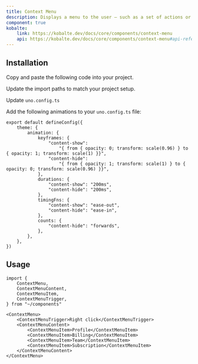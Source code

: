 ```yaml
---
title: Context Menu
description: Displays a menu to the user — such as a set of actions or functions — triggered by a button.
component: true
kobalte:
    link: https://kobalte.dev/docs/core/components/context-menu
    api: https://kobalte.dev/docs/core/components/context-menu#api-reference
---
```



<ComponentExample src="/src/components/examples/context-menu/demo.tsx">
    <ContextMenuDemo />
</ComponentExample>

## Installation

<Steps>

<Step>Copy and paste the following code into your project.</Step>

<ComponentSource src="/src/components/ui/context-menu.tsx" />

<Step>Update the import paths to match your project setup.</Step>

<Step>Update `uno.config.ts`</Step>

Add the following animations to your `uno.config.ts` file:

```tsx title="uno.config.ts" {3-21}
export default defineConfig({
    theme: {
        animation: {
            keyframes: {
                "content-show":
                    "{ from { opacity: 0; transform: scale(0.96) } to { opacity: 1; transform: scale(1) }}",
                "content-hide":
                    "{ from { opacity: 1; transform: scale(1) } to { opacity: 0; transform: scale(0.96) }}",
            },
            durations: {
                "content-show": "200ms",
                "content-hide": "200ms",
            },
            timingFns: {
                "content-show": "ease-out",
                "content-hide": "ease-in",
            },
            counts: {
                "content-hide": "forwards",
            },
        },
    },
})
```

</Steps>

## Usage

```tsx
import {
    ContextMenu,
    ContextMenuContent,
    ContextMenuItem,
    ContextMenuTrigger,
} from "~/components"
```

```tsx
<ContextMenu>
    <ContextMenuTrigger>Right click</ContextMenuTrigger>
    <ContextMenuContent>
        <ContextMenuItem>Profile</ContextMenuItem>
        <ContextMenuItem>Billing</ContextMenuItem>
        <ContextMenuItem>Team</ContextMenuItem>
        <ContextMenuItem>Subscription</ContextMenuItem>
    </ContextMenuContent>
</ContextMenu>
```
